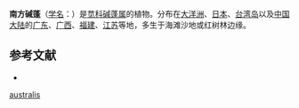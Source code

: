 {{Speciesbox
| name = 南方碱蓬
| status = 
| status_system = 
| image = Suaeda australis.jpg
| genus = Suaeda
| species = australis
| authority = (R. Br.) Moq.
}}

'''南方碱蓬'''（[[学名|学名]]：{{lang|la|''Suaeda australis''}}）是[[苋科|苋科]][[碱蓬属|碱蓬属]]的植物。分布在[[大洋洲|大洋洲]]、[[日本|日本]]、[[台湾岛|台湾岛]]以及[[中国大陆|中国大陆]]的[[广东|广东]]、[[广西|广西]]、[[福建|福建]]、[[江苏|江苏]]等地，多生于海滩沙地或红树林边缘。

== 参考文献 ==
<div class="references-small">
* {{FRPS|南方碱蓬}}
</div>
{{Taxonbar|from=Q5412714}}

{{DEFAULTSORT:Suaeda australis}}
[[Category:碱蓬属|australis]]


{{Amaranthaceae-stub}}
